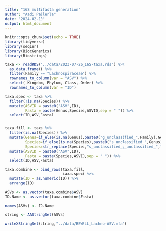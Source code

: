 ```yaml
---
title: "16S multifasta generation"
author: "Aadi Pallerla"
date: "2024-02-10"
output: html_document
---
```


```r
knitr::opts_chunk$set(echo = TRUE)
library(tidyverse)
library(seqinr)
library(BiocGenerics)
library(Biostrings)
```

```r

taxa <- readRDS("../data/2023-07-26_16S-taxa.rds") %>%
  as.data.frame() %>%
  filter(Family == "Lachnospiraceae") %>%
  rownames_to_column(var = "ASV") %>%
  select(-Kingdom,-Phylum,-Class,-Order) %>%
  rownames_to_column(var = "ID") 

taxa.spec <- taxa %>%
  filter(!is.na(Species)) %>%
  mutate(ASVID = paste0("ASV",ID),
         Fasta = paste(Genus,Species,ASVID,sep = " ")) %>%
  select(ID,ASV,Fasta)


taxa.fill <- taxa %>%
  filter(is.na(Species)) %>%
  mutate(Genus=if_else(is.na(Genus),paste0("g_unclassified_",Family),Genus),
         Species=if_else(is.na(Species),paste0("s_unclassified_",Genus),Species),
         Species=str_replace(Species,"s_unclassified_g_unclassified_","s_g_unclassified_")) %>%
  mutate(ASVID = paste0("ASV",ID),
         Fasta = paste(Species,ASVID,sep = " ")) %>%
  select(ID,ASV,Fasta)

taxa.combine <- bind_rows(taxa.fill,
                          taxa.spec) %>%
  mutate(ID = as.numeric(ID)) %>%
  arrange(ID)

ASVs <- as.vector(taxa.combine$ASV)
ID.Name <- as.vector(taxa.combine$Fasta)

names(ASVs) <- ID.Name

string <- AAStringSet(ASVs)

writeXStringSet(string,"../data/BEWELL_Lachno-ASV.mfa")
```

    
